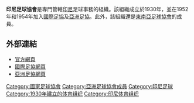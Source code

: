 {{國家足協
| Name                  = 印尼足球協會
| Logo                  =
| Founded               = 1930年4月19日
| FIFA affiliation      = 1952年
| Region                = [[亞洲足球聯盟|AFC]]
| Region affiliation    = 1954年
| Subregion             = [[東南亞足球協會|AFF]]
| Subregion affiliation = 1985年
| President             = Mochamad Iriawan
| Website               = http://www.pssi.org/
}}

'''印尼足球協會'''是專門管轄[[印尼|印尼]]足球事務的組織。該組織成立於1930年，並在1952年和1954年加入[[國際足協|國際足協]]及[[亞洲足協|亞洲足協]]。此外，該組織還是[[東南亞足球協會|東南亞足球協會]]的成員。

==外部連結==
*[http://www.pssi-football.com 官方網頁]{{Wayback|url=http://www.pssi-football.com/ |date=20080807125717 }}
*[http://www.fifa.com/associations/association=idn/index.html 國際足協網頁] {{Wayback|url=http://www.fifa.com/associations/association=idn/index.html |date=20180707041332 }}
*[https://web.archive.org/web/20130621071803/http://www.the-afc.com/en/member-associations/asean/football-assoc-indonesia.html 亞洲足協網頁]

{{AFC associations}}

[[Category:國家足球協會|Category:國家足球協會]]
[[Category:亞洲足球協會成員|Category:亞洲足球協會成員]]
[[Category:印尼足球|Category:印尼足球]]
[[Category:1930年建立的体育组织|Category:1930年建立的体育组织]]
[[Category:印尼体育组织|Category:印尼体育组织]]